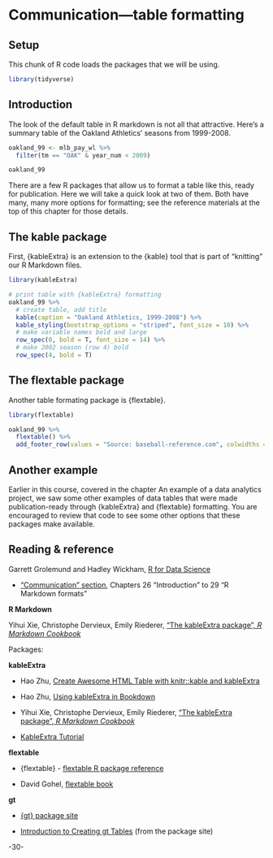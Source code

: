 <!-- 
This file by Martin Monkman 
is licensed under a Creative Commons Attribution 4.0 International License
https://creativecommons.org/licenses/by/4.0/  
-->

# Communication—table formatting {#communicationtable}

## Setup

This chunk of R code loads the packages that we will be using.

```r
library(tidyverse)
```





## Introduction {#communication-table-intro}

The look of the default table in R markdown is not all that attractive. Here's a summary table of the Oakland Athletics' seasons from 1999-2008.

```r

oakland_99 <- mlb_pay_wl %>% 
  filter(tm == "OAK" & year_num < 2009)

oakland_99
```

There are a few R packages that allow us to format a table like this, ready for publication. Here we will take a quick look at two of them. Both have many, many more options for formatting; see the reference materials at the top of this chapter for those details.


## The kable package {#communication-table-kable}


First, {kableExtra} is an extension to the {kable} tool that is part of "knitting" our R Markdown files.

```r
library(kableExtra)

# print table with {kableExtra} formatting  
oakland_99 %>%
  # create table, add title
  kable(caption = "Oakland Athletics, 1999-2008") %>%
  kable_styling(bootstrap_options = "striped", font_size = 10) %>%
  # make variable names bold and large
  row_spec(0, bold = T, font_size = 14) %>%
  # make 2002 season (row 4) bold
  row_spec(4, bold = T) 
```  



## The flextable package {#communication-table-flextable}


Another table formating package is {flextable}. 


```r
library(flextable)

oakland_99 %>% 
  flextable() %>% 
  add_footer_row(values = "Source: baseball-reference.com", colwidths = 8)

```


## Another example

Earlier in this course, covered in the chapter An example of a data analytics project, we saw some other examples of data tables that were made publication-ready through {kableExtra} and {flextable} formatting. You are encouraged to review that code to see some other options that these packages make available.



## Reading & reference  {#communication-table-reading}

Garrett Grolemund and Hadley Wickham, [R for Data Science](https://r4ds.had.co.nz/)

* ["Communication" section](https://r4ds.had.co.nz/communicate-intro.html), Chapters 26 "Introduction" to 29 "R Markdown formats"




**R Markdown**

Yihui Xie, Christophe Dervieux, Emily Riederer, ["The kableExtra package", _R Markdown Cookbook_](https://bookdown.org/yihui/rmarkdown-cookbook/kableextra.html)



Packages:

**kableExtra**

* Hao Zhu, [Create Awesome HTML Table with knitr::kable and kableExtra](https://haozhu233.github.io/kableExtra/awesome_table_in_html.html)

* Hao Zhu, [Using kableExtra in Bookdown](https://haozhu233.github.io/kableExtra/bookdown/index.html)

* Yihui Xie, Christophe Dervieux, Emily Riederer, ["The kableExtra package", _R Markdown Cookbook_](https://bookdown.org/yihui/rmarkdown-cookbook/kableextra.html)

* [KableExtra Tutorial](https://rstudio-pubs-static.s3.amazonaws.com/444395_76727eaf9c774fa8bf932bed16500a00.html)




**flextable**

* {flextable} - [flextable R package reference](https://davidgohel.github.io/flextable/index.html)

* David Gohel, [flextable book](https://ardata-fr.github.io/flextable-book/)


**gt**

* [{gt} package site](https://gt.rstudio.com/index.html)

* [Introduction to Creating gt Tables](https://gt.rstudio.com/articles/intro-creating-gt-tables.html) (from the package site)



-30-
